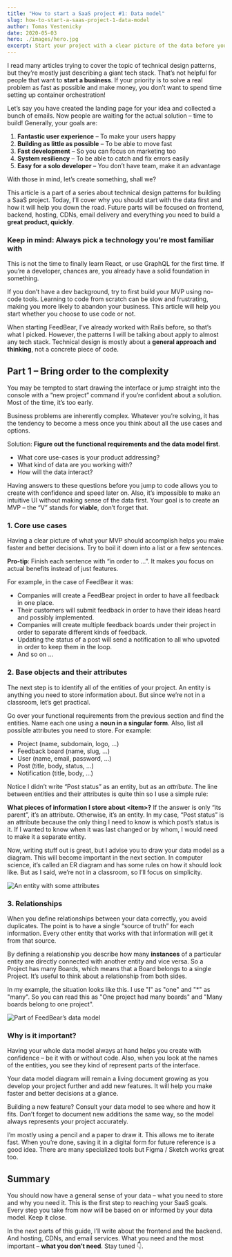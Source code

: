 ```yaml
---
title: "How to start a SaaS project #1: Data model"
slug: how-to-start-a-saas-project-1-data-model
author: Tomas Vestenicky
date: 2020-05-03
hero: ./images/hero.jpg
excerpt: Start your project with a clear picture of the data before you jump to code to make fast and confident decisions later on.
---
```


I read many articles trying to cover the topic of technical design patterns, but they’re mostly just describing a giant tech stack. That’s not helpful for people that want to **start a business**. If your priority is to solve a real problem as fast as possible and make money, you don’t want to spend time setting up container orchestration!

Let’s say you have created the landing page for your idea and collected a bunch of emails. Now people are waiting for the actual solution – time to build! Generally, your goals are:

1. **Fantastic user experience** – To make your users happy
2. **Building as little as possible** – To be able to move fast
3. **Fast development** – So you can focus on marketing too
4. **System resiliency** – To be able to catch and fix errors easily
5. **Easy for a solo developer** – You don’t have team, make it an advantage

With those in mind, let’s create something, shall we?

This article is a part of a series about technical design patterns for building a SaaS project. Today, I’ll cover why you should start with the data first and how it will help you down the road. Future parts will be focused on frontend, backend, hosting, CDNs, email delivery and everything you need to build a **great product, quickly**.

### Keep in mind: Always pick a technology you’re most familiar with

This is not the time to finally learn React, or use GraphQL for the first time. If you’re a developer, chances are, you already have a solid foundation in something.

If you don’t have a dev background, try to first build your MVP using no-code tools. Learning to code from scratch can be slow and frustrating, making you more likely to abandon your business. This article will help you start whether you choose to use code or not.

When starting FeedBear, I’ve already worked with Rails before, so that’s what I picked. However, the patterns I will be talking about apply to almost any tech stack. Technical design is mostly about a **general approach and thinking**, not a concrete piece of code.

## Part 1 – Bring order to the complexity

You may be tempted to start drawing the interface or jump straight into the console with a “new project” command if you’re confident about a solution. Most of the time, it’s too early.

Business problems are inherently complex. Whatever you’re solving, it has the tendency to become a mess once you think about all the use cases and options.

Solution: **Figure out the functional requirements and the data model first**.

- What core use-cases is your product addressing?
- What kind of data are you working with?
- How will the data interact?

Having answers to these questions before you jump to code allows you to create with confidence and speed later on. Also, it’s impossible to make an intuitive UI without making sense of the data first. Your goal is to create an MVP – the “V” stands for **viable**, don’t forget that.

### 1. Core use cases

Having a clear picture of what your MVP should accomplish helps you make faster and better decisions. Try to boil it down into a list or a few sentences.

**Pro-tip**: Finish each sentence with “in order to …”. It makes you focus on actual benefits instead of just features.

For example, in the case of FeedBear it was:

- Companies will create a FeedBear project in order to have all feedback in one place.
- Their customers will submit feedback in order to have their ideas heard and possibly implemented.
- Companies will create multiple feedback boards under their project in order to separate different kinds of feedback.
- Updating the status of a post will send a notification to all who upvoted in order to keep them in the loop.
- And so on …

### 2. Base objects and their attributes

The next step is to identify all of the entities of your project. An entity is anything you need to store information about. But since we’re not in a classroom, let’s get practical.

Go over your functional requirements from the previous section and find the entities. Name each one using a **noun in a singular form**. Also, list all possible attributes you need to store. For example:

- Project (name, subdomain, logo, …)
- Feedback board (name, slug, …)
- User (name, email, password, …)
- Post (title, body, status, …)
- Notification (title, body, …)

Notice I didn’t write “Post status” as an entity, but as an _attribute_. The line between entities and their attributes is quite thin so I use a simple rule:

**What pieces of information I store about &lt;item\>?** If the answer is only “its parent”, it’s an attribute. Otherwise, it’s an entity. In my case, “Post status” is an attribute because the only thing I need to know is which post’s status is it. If I wanted to know when it was last changed or by whom, I would need to make it a separate entity.

Now, writing stuff out is great, but I advise you to draw your data model as a diagram. This will become important in the next section. In computer science, it’s called an ER diagram and has some rules on how it should look like. But as I said, we’re not in a classroom, so I’ll focus on simplicity.

![An entity with some attributes](./images/entity.png)

### 3. Relationships

When you define relationships between your data correctly, you avoid duplicates. The point is to have a single “source of truth” for each information. Every other entity that works with that information will get it from that source.

By defining a relationship you describe how many **instances** of a particular entity are directly connected with another entity and vice versa. So a Project has many Boards, which means that a Board belongs to a single Project. It’s useful to think about a relationship from both sides.

In my example, the situation looks like this. I use "I" as "one" and "\*" as "many". So you can read this as "One project had many boards" and "Many boards belong to one project".

![Part of FeedBear’s data model](./images/model.png)

### Why is it important?

Having your whole data model always at hand helps you create with confidence – be it with or without code. Also, when you look at the names of the entities, you see they kind of represent parts of the interface.

Your data model diagram will remain a living document growing as you develop your project further and add new features. It will help you make faster and better decisions at a glance.

Building a new feature? Consult your data model to see where and how it fits. Don’t forget to document new additions the same way, so the model always represents your project accurately.

I’m mostly using a pencil and a paper to draw it. This allows me to iterate fast. When you’re done, saving it in a digital form for future reference is a good idea. There are many specialized tools but Figma / Sketch works great too.

## Summary

You should now have a general sense of your data – what you need to store and why you need it. This is the first step to reaching your SaaS goals. Every step you take from now will be based on or informed by your data model. Keep it close.

In the next parts of this guide, I’ll write about the frontend and the backend. And hosting, CDNs, and email services. What you need and the most important – **what you don’t need**. Stay tuned 👇.

